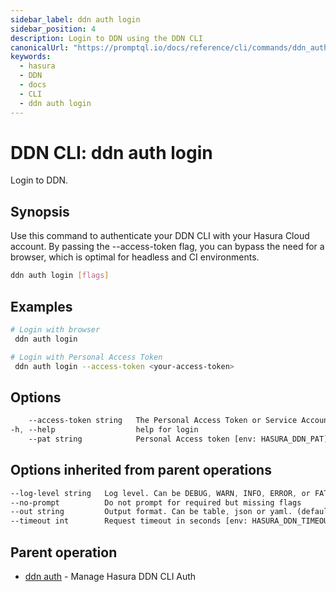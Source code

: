 ```yaml
---
sidebar_label: ddn auth login
sidebar_position: 4
description: Login to DDN using the DDN CLI
canonicalUrl: "https://promptql.io/docs/reference/cli/commands/ddn_auth_login"
keywords:
  - hasura
  - DDN
  - docs
  - CLI
  - ddn auth login
---
```


# DDN CLI: ddn auth login

Login to DDN.

## Synopsis

Use this command to authenticate your DDN CLI with your Hasura Cloud account. By passing the --access-token flag, you can bypass the need for a browser, which is optimal for headless and CI environments.

```bash
ddn auth login [flags]
```

## Examples

```bash
# Login with browser
 ddn auth login

# Login with Personal Access Token
 ddn auth login --access-token <your-access-token>
```

## Options

```sass
    --access-token string   The Personal Access Token or Service Account Token [env: HASURA_DDN_ACCESS_TOKEN]
-h, --help                  help for login
    --pat string            Personal Access token [env: HASURA_DDN_PAT] (DEPRECATED: use --access-token instead)
```

## Options inherited from parent operations

```sass
--log-level string   Log level. Can be DEBUG, WARN, INFO, ERROR, or FATAL. (default "INFO")
--no-prompt          Do not prompt for required but missing flags
--out string         Output format. Can be table, json or yaml. (default "table")
--timeout int        Request timeout in seconds [env: HASURA_DDN_TIMEOUT] (default 100)
```

## Parent operation

- [ddn auth](/reference/cli/commands/ddn_auth) - Manage Hasura DDN CLI Auth
